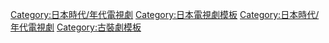 {{Navbox
|bodyclass=hlist

|name = 2007年日本時代電視劇
|title = [[日本劇集列表 (2007年)|2007年日本時代電視劇]]
|state = collapsed
|group1 = 平安時代
|list1 = 
|group2 = 戰國時代
|list2 = 
*[[明智光秀〜不被神所愛的男子〜]]
*[[風林火山 (大河劇)|風林火山]]
*[[本能寺的敵人]]
|group3 = 江戶時代
|list3 = 
*[[堀部安兵衛 (電視劇)|堀部安兵衛]]
*[[忠臣藏 瑤泉院的陰謀]]
*[[半哉菊太郎|新・半哉菊太郎〜京・公事宿事件帳〜]]
*[[遠山金四郎 (2007年電視劇)|遠山金四郎]]
*[[柳生十兵衛七番勝負 最後的戰鬥]]
*[[水戶黃門|水戶黃門 第37部]]
*[[鬼平犯科帳特別篇 一本眉]]
*[[萬屋平四郎活人劍]]
*[[八州周圍桑山十兵衛〜捕物控亞洲之旅]]
*[[夏雲升起]]
*[[必殺仕事人2007]]
*[[江戶吉原事件帖]]
|group4 = 明治(幕末)
|list4 = 
*[[白虎隊 (2007年電視劇)|白虎隊]]
*[[吉原炎上]]
*[[輪違屋糸里]]
|group5 = 大正～昭和
|list5 = 
*[[女人一代記|女人一代記・向井千秋～宇宙追夢人～]]
*[[戀上星期天|戀上星期天3]]
*[[愛的迷宮]]
*[[菊次郎與沙紀|菊次郎與沙紀3]]
*[[所有人都光榮的死亡！|鬼太郎看到的光榮死亡〜水木茂的戰爭〜]]
*[[歌姬 (電視劇)|歌姬]]
*[[海峽 (2007年電視劇)|海峽]]
*[[BC級戰犯 加藤哲太郎「我想成為貝殼」]]
*[[姿三四郎]]
*[[宮古蝶的故事]]
*[[夕陽丘偵探團]]
|group6 = 近代
|list6 = 
*[[向井亞紀・代理孕母出產的選擇]]
*[[閃亮實習醫生]]
*[[潮風的診療所〜山崖的醫生奮鬥記〜]]
*[[新宿天鵝]]
*[[佐賀的超級阿嬤]]
*[[美麗的鬼]]
*[[抑鬱症的復仇 〜從絶望到復活〜]]
*[[太郎與次郎〜反省笊和我的夢〜]]
*[[Sunshine Days]]
*[[震度0]]
*[[大韓航空858號班機空難20年後 逮捕金賢姬男人們 〜被封閉的3天〜]]
*[[大象的鼻子]]
*[[赤腳根]]
*[[向日葵〜夏目雅子27年的人生與母親的愛〜]]
|group7 = 中華民國
|list7 = 
*[[李香蘭 (2007年電視劇)|李香蘭]]
*[[台灣歌姬·鄧麗君|台灣歌姬・鄧麗君]]
|group8 = 神怪
|list8 = 
*[[娑婆氣]]
|group9 = 架空(虛構)
|list9 = 
*[[素浪人 月影兵庫]]
*[[刺客請負人]]
*[[底風]]
|below = [[Template:2006年日本時代電視劇|2006年]] ← '''2007年''' → [[Template:2008年日本時代電視劇|2008年]]
}}<includeonly>[[Category:日本時代/年代電視劇]]</includeonly><noinclude>[[Category:日本電視劇模板]][[Category:日本時代/年代電視劇]][[Category:古裝劇模板]]</noinclude>